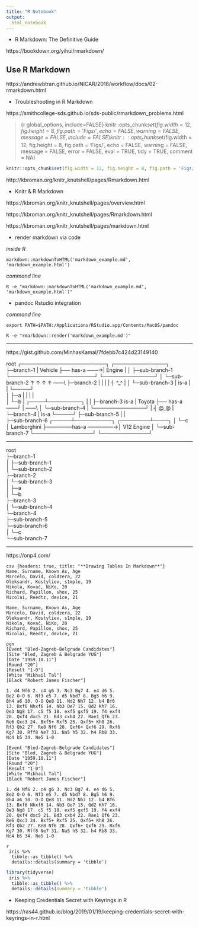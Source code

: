 ```yaml
---
title: "R Notebook"
output: 
  html_notebook
---
```



- R Markdown: The Definitive Guide

https://bookdown.org/yihui/rmarkdown/




## Use R Markdown

https://andrewbtran.github.io/NICAR/2018/workflow/docs/02-rmarkdown.html

- Troubleshooting in R Markdown

https://smithcollege-sds.github.io/sds-public/rmarkdown_problems.html

> {r global_options, include=FALSE}
> knitr::opts_chunk$set(fig.width=12, fig.height=8, fig.path='Figs/', echo=FALSE, warning=FALSE, message=FALSE, include = FALSE)
> knitr::opts_chunk$set(fig.width = 12, fig.height = 8, fig.path = 'Figs/', echo = FALSE, warning = FALSE, message = FALSE, error = FALSE, eval = TRUE, tidy = TRUE, comment = NA)



```r
knitr::opts_chunk$set(fig.width = 12, fig.height = 8, fig.path = 'Figs/', echo = FALSE, warning = FALSE, message = FALSE, error = FALSE, eval = TRUE, tidy = TRUE, comment = NA)
```



http://kbroman.org/knitr_knutshell/pages/Rmarkdown.html

- Knitr & R Markdown

https://kbroman.org/knitr_knutshell/pages/overview.html

https://kbroman.org/knitr_knutshell/pages/Rmarkdown.html

https://kbroman.org/knitr_knutshell/pages/markdown.html

 
- render markdown via code


*inside R*

```
markdown::markdownToHTML('markdown_example.md', 'markdown_example.html')
```

*command line*

```
R -e "markdown::markdownToHTML('markdown_example.md', 'markdown_example.html')"
```


- pandoc Rstudio integration

*command line*

```
export PATH=$PATH:/Applications/RStudio.app/Contents/MacOS/pandoc
```


```
R -e "rmarkdown::render('markdown_example.md')"
```


---

https://gist.github.com/MinhasKamal/7fdebb7c424d23149140

root                         ┌───────────────────────┐             ┌──────────────┐
 ├─branch-1                  |        Vehicle        ├── has-a ───→|    Engine    |
 │  ├─sub-branch-1           └───────────────────────┘             └──────────────┘
 │  └─sub-branch-2                 ↑              ↑                      ↑   ↑                 ------\\
 ├─branch-2                        |              |                      |   |                 ┤ ^_^ |
 │  └─sub-branch-3                 |            is-a                     |   |                 └──-──┘  
 │     ├─a                         |              |                      |   |       
 │     └─b                         |         ┌────┴─────────┐            |   |
 ├─branch-3                       is-a       |    Toyota    ├── has-a ───┘   |                 ------\\
 │  └─sub-branch-4                 |         └──────────────┘                |                 ┤ @_@ |
 └─branch-4                        |                                       is-a                └──-──┘
    ├─sub-branch-5                 |                                         |       
    ├─sub-branch-6           ┌─────┴──────────┐                     ┌────────┴────┐
    │  └─c                   │   Lamborghini  ├───────has-a ───────→│  V12 Engine │
    └─sub-branch-7           └────────────────┘                     └─────────────┘
   
    
---   


root                    
 ├─branch-1             
 │  ├─sub-branch-1          
 │  └─sub-branch-2          
 ├─branch-2             
 │  └─sub-branch-3        
 │     ├─a              
 │     └─b              
 ├─branch-3             
 │  └─sub-branch-4      
 └─branch-4             
    ├─sub-branch-5      
    ├─sub-branch-6      
    │  └─c              
    └─sub-branch-7      
    

---

https://onp4.com/


```
csv {headers: true, title: "**Drawing Tables In Markdown**"}
Name, Surname, Known As, Age
Marcelo, David, coldzera, 22
Oleksandr, Kostyliev, s1mple, 19
Nikola, Kovač, NiKo, 20
Richard, Papillon, shox, 25
Nicolai, Reedtz, dev1ce, 21
```


``` csv
Name, Surname, Known As, Age
Marcelo, David, coldzera, 22
Oleksandr, Kostyliev, s1mple, 19
Nikola, Kovač, NiKo, 20
Richard, Papillon, shox, 25
Nicolai, Reedtz, dev1ce, 21
```



```
pgn
[Event "Bled-Zagreb-Belgrade Candidates"]
[Site "Bled, Zagreb & Belgrade YUG"]
[Date "1959.10.11"]
[Round "20"]
[Result "1-0"]
[White "Mikhail Tal"]
[Black "Robert James Fischer"]

1. d4 Nf6 2. c4 g6 3. Nc3 Bg7 4. e4 d6 5.               
Be2 O-O 6. Nf3 e5 7. d5 Nbd7 8. Bg5 h6 9. 
Bh4 a6 10. O-O Qe8 11. Nd2 Nh7 12. b4 Bf6 
13. Bxf6 Nhxf6 14. Nb3 Qe7 15. Qd2 Kh7 16. 
Qe3 Ng8 17. c5 f5 18. exf5 gxf5 19. f4 exf4 
20. Qxf4 dxc5 21. Bd3 cxb4 22. Rae1 Qf6 23. 
Re6 Qxc3 24. Bxf5+ Rxf5 25. Qxf5+ Kh8 26. 
Rf3 Qb2 27. Re8 Nf6 28. Qxf6+ Qxf6 29. Rxf6 
Kg7 30. Rff8 Ne7 31. Na5 h5 32. h4 Rb8 33. 
Nc4 b5 34. Ne5 1-0
```


```pgn
[Event "Bled-Zagreb-Belgrade Candidates"]
[Site "Bled, Zagreb & Belgrade YUG"]
[Date "1959.10.11"]
[Round "20"]
[Result "1-0"]
[White "Mikhail Tal"]
[Black "Robert James Fischer"]

1. d4 Nf6 2. c4 g6 3. Nc3 Bg7 4. e4 d6 5.               
Be2 O-O 6. Nf3 e5 7. d5 Nbd7 8. Bg5 h6 9. 
Bh4 a6 10. O-O Qe8 11. Nd2 Nh7 12. b4 Bf6 
13. Bxf6 Nhxf6 14. Nb3 Qe7 15. Qd2 Kh7 16. 
Qe3 Ng8 17. c5 f5 18. exf5 gxf5 19. f4 exf4 
20. Qxf4 dxc5 21. Bd3 cxb4 22. Rae1 Qf6 23. 
Re6 Qxc3 24. Bxf5+ Rxf5 25. Qxf5+ Kh8 26. 
Rf3 Qb2 27. Re8 Nf6 28. Qxf6+ Qxf6 29. Rxf6 
Kg7 30. Rff8 Ne7 31. Na5 h5 32. h4 Rb8 33. 
Nc4 b5 34. Ne5 1-0
```




```
{r, results='asis'}
 iris %>%
  tibble::as_tibble() %>%
  details::details(summary = 'tibble')
```


``` r
library(tidyverse)
 iris %>%
  tibble::as_tibble() %>%
  details::details(summary = 'tibble')
```



- Keeping Credentials Secret with Keyrings in R

https://ras44.github.io/blog/2019/01/19/keeping-credentials-secret-with-keyrings-in-r.html